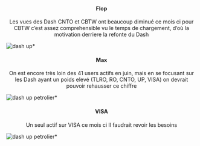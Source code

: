 <center>
#### Flop

Les vues des Dash CNTO et CBTW ont beaucoup diminué ce mois ci
pour CBTW c'est assez comprehensible vu le temps de chargement, d'où la motivation derriere la refonte
du Dash


</center>

![dash up](module/glossaire/analyse_09082022/flop.jpg)*

<center>
#### Max

On est encore très loin des 41 users actifs en juin,
mais en se focusant sur les Dash ayant un poids elevé (TLRO, RO, CNTO, UP, VISA)
on devrait pouvoir rehausser ce chiffre


</center>

![dash up petrolier](module/glossaire/analyse_09082022/max.jpg)*

<center>
#### VISA

Un seul actif sur VISA ce mois ci
Il faudrait revoir les besoins

</center>

![dash up petrolier](module/glossaire/analyse_09082022/visa.jpg)*
